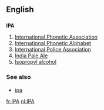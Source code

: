 ==English==

==={{Abbreviation}}===
'''IPA'''
#[[International Phonetic Association]]
#[[International Phonetic Alphabet]]
#[[International Police Association]]
#[[India Pale Ale]]
#[[Isopropyl alcohol]]

===See also===
*[[ipa]]

[[fr:IPA]]
[[nl:IPA]]